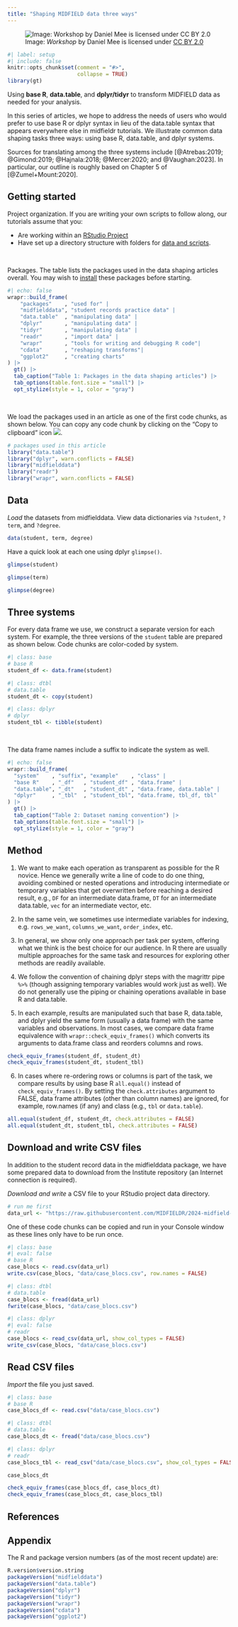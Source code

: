```yaml
---
title: "Shaping MIDFIELD data three ways"
---
```


![Image: *Workshop* by Daniel Mee is licensed under [CC BY 2.0](https://creativecommons.org/licenses/by/2.0/)](figures/data-shaping-0.png)

```r
#| label: setup
#| include: false
knitr::opts_chunk$set(comment = "#>",  
                      collapse = TRUE) 
library(gt)
```

Using **base R**, **data.table**, and **dplyr/tidyr** to transform MIDFIELD data as needed for your analysis. 

In this series of articles, we hope to address the needs of users who would prefer to use base R or dplyr syntax in lieu of the data.table syntax that appears everywhere else in midfieldr tutorials. We illustrate common data shaping tasks three ways: using base R, data.table, and dplyr systems. 

Sources for translating among the three systems include [@Atrebas:2019; @Gimond:2019; @Hajnala:2018; @Mercer:2020; and @Vaughan:2023]. In particular, our outline is roughly based on Chapter 5 of [@Zumel+Mount:2020]. 





## Getting started

[Project organization.]{.important} If you are writing your own scripts to follow along, our tutorials assume that you:

- Are working within an [RStudio Project](before-you-arrive.html#start-the-setup)
- Have set up a directory structure with folders for [data and scripts](before-you-arrive.html#add-some-folders).

<br> 

[Packages.]{.important} The table lists the packages used in the data shaping articles overall. You may wish to [install](before-you-arrive.html#install-cran-packages) these packages before starting. 

```r
#| echo: false
wrapr::build_frame(
    "packages"    , "used for" |
    "midfielddata", "student records practice data" |
    "data.table"  , "manipulating data" |
    "dplyr"       , "manipulating data" |
    "tidyr"       , "manipulating data" |
    "readr"       , "import data" |
    "wrapr"       , "tools for writing and debugging R code"|
    "cdata"       , "reshaping transforms"|
    "ggplot2"     , "creating charts"
) |>
  gt() |>
  tab_caption("Table 1: Packages in the data shaping articles") |>
  tab_options(table.font.size = "small") |>
  opt_stylize(style = 1, color = "gray")
```

<br>

We load the packages used in an article as one of the first code chunks, as shown below. You can copy any code chunk by clicking on the "Copy to clipboard" icon ![](figures/clipboard-icon.png).

```r
# packages used in this article
library("data.table")
library("dplyr", warn.conflicts = FALSE)
library("midfielddata")
library("readr")
library("wrapr", warn.conflicts = FALSE)
```





## Data 

*Load* the datasets from midfielddata. View data dictionaries via `?student`, `?term`, and `?degree`. 

```r
data(student, term, degree)
```

Have a quick look at each one using dplyr `glimpse()`. 

```r
glimpse(student)

glimpse(term)

glimpse(degree)
```





## Three systems

For every data frame we use, we construct a separate version for each system. For example, the three versions of the `student` table are prepared as shown below. Code chunks are color-coded by system. 

```r
#| class: base
# base R
student_df <- data.frame(student)
```

```r
#| class: dtbl
# data.table
student_dt <- copy(student)
```

```r
#| class: dplyr
# dplyr
student_tbl <- tibble(student)
```

<br> 

The data frame names include a suffix to indicate the system as well. 

```r
#| echo: false
wrapr::build_frame(
  "system"    , "suffix", "example"    , "class" |
  "base R"    , "_df"   , "student_df" , "data.frame" |
  "data.table", "_dt"   , "student_dt" , "data.frame, data.table" |
  "dplyr"     , "_tbl"  , "student_tbl", "data.frame, tbl_df, tbl"
) |>
  gt() |>
  tab_caption("Table 2: Dataset naming convention") |>
  tab_options(table.font.size = "small") |>
  opt_stylize(style = 1, color = "gray")
```





## Method

1. We want to make each operation as transparent as possible for the R novice. Hence we generally write a line of code to do one thing, avoiding combined or nested operations and introducing intermediate or temporary variables that get overwritten before reaching a desired result, e.g., `DF` for an intermediate data.frame, `DT` for an intermediate data.table, `vec` for an intermediate vector, etc.  

2. In the same vein, we sometimes use intermediate variables for indexing, e.g. `rows_we_want`, `columns_we_want`, `order_index`, etc. 

3. In general, we show only one approach per task per system, offering what we think is the best choice for our audience. In R there are usually multiple approaches for the same task and resources for exploring other methods are readily available. 

4. We follow the convention of chaining dplyr steps with the magrittr pipe `%>%` (though assigning temporary variables would work just as well). We do not generally use the piping or chaining operations available in base R and data.table.  

5. In each example, results are manipulated such that base R, data.table, and dplyr yield the same form (usually a data frame) with the same variables and observations. In most cases, we compare data frame equivalence with  `wrapr::check_equiv_frames()` which converts its arguments to data.frame class and reorders columns and rows. 

```r
check_equiv_frames(student_df, student_dt)
check_equiv_frames(student_dt, student_tbl)
```

6. In cases where re-ordering rows or columns is part of the task, we compare results by using base R `all.equal()` instead of `check_equiv_frames()`. By setting the `check.attributes` argument to FALSE, data frame attributes (other than column names) are ignored, for example, row.names (if any) and class (e.g., `tbl` or `data.table`).

```r
all.equal(student_df, student_dt, check.attributes = FALSE)
all.equal(student_dt, student_tbl, check.attributes = FALSE)
```








## Download and write CSV files

In addition to the student record data in the midfielddata package, we have some prepared data to download from the Institute repository (an Internet connection is required). 

*Download and write* a CSV file to your RStudio project data directory. 

```r
# run me first
data_url <- "https://raw.githubusercontent.com/MIDFIELDR/2024-midfield-institute/main/data/case_blocs.csv"
```

One of these code chunks can be copied and run in your Console window as these lines only have to be run once. 

```r
#| class: base
#| eval: false
# base R
case_blocs <- read.csv(data_url)
write.csv(case_blocs, "data/case_blocs.csv", row.names = FALSE)
```

```r
#| class: dtbl
# data.table
case_blocs <- fread(data_url)
fwrite(case_blocs, "data/case_blocs.csv")
```

```r
#| class: dplyr
#| eval: false
# readr
case_blocs <- read_csv(data_url, show_col_types = FALSE)
write_csv(case_blocs, "data/case_blocs.csv")
```






## Read CSV files

*Import* the file you just saved. 

```r
#| class: base
# base R
case_blocs_df <- read.csv("data/case_blocs.csv")
```

```r
#| class: dtbl
# data.table
case_blocs_dt <- fread("data/case_blocs.csv")
```

```r
#| class: dplyr
# readr
case_blocs_tbl <- read_csv("data/case_blocs.csv", show_col_types = FALSE)
```

```r
case_blocs_dt

check_equiv_frames(case_blocs_df, case_blocs_dt)
check_equiv_frames(case_blocs_dt, case_blocs_tbl)
```










## References 

<div id="refs"></div>





## Appendix

The R and package version numbers (as of the most recent update) are: 

```r
R.version$version.string
packageVersion("midfielddata")
packageVersion("data.table")
packageVersion("dplyr")
packageVersion("tidyr")
packageVersion("wrapr")
packageVersion("cdata")
packageVersion("ggplot2")
```
